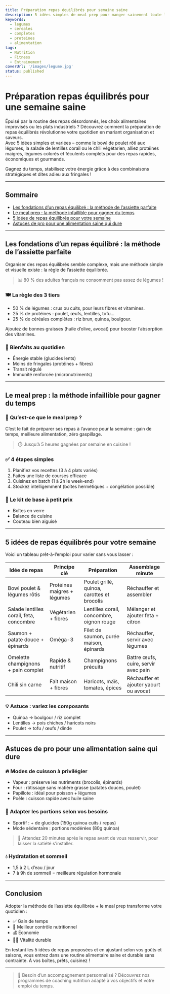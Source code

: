 ```yaml
---
title: Préparation repas équilibrés pour semaine saine
description: 5 idées simples de meal prep pour manger sainement toute la semaine sans stress ni gaspillage.
keywords:
  - legumes
  - cereales
  - completes
  - proteines
  - alimentation
tags:
  - Nutrition
  - Fitness
  - Entrainement
coverUrl: '/images/legume.jpg'
status: published
---
```


# Préparation repas équilibrés pour une semaine saine

Épuisé par la routine des repas désordonnés, les choix alimentaires improvisés ou les plats industriels ? Découvrez comment la préparation de repas équilibrés révolutionne votre quotidien en mariant organisation et saveurs.  
Avec 5 idées simples et variées – comme le bowl de poulet rôti aux légumes, la salade de lentilles corail ou le chili végétarien, alliez protéines maigres, légumes colorés et féculents complets pour des repas rapides, économiques et gourmands.

Gagnez du temps, stabilisez votre énergie grâce à des combinaisons stratégiques et dites adieu aux fringales !

---

## Sommaire

- [Les fondations d’un repas équilibré : la méthode de l’assiette parfaite](#les-fondations-dun-repas-equilibre--la-methode-de-lassiette-parfaite)
- [Le meal prep : la méthode infaillible pour gagner du temps](#le-meal-prep--la-methode-infaillible-pour-gagner-du-temps)
- [5 idées de repas équilibrés pour votre semaine](#5-idees-de-repas-equilibres-pour-votre-semaine)
- [Astuces de pro pour une alimentation saine qui dure](#astuces-de-pro-pour-une-alimentation-saine-qui-dure)

---

## Les fondations d’un repas équilibré : la méthode de l’assiette parfaite

Organiser des repas équilibrés semble complexe, mais une méthode simple et visuelle existe : la règle de l’assiette équilibrée.

> 📊 80 % des adultes français ne consomment pas assez de légumes !

### 🍽️ La règle des 3 tiers

- 50 % de légumes : crus ou cuits, pour leurs fibres et vitamines.
- 25 % de protéines : poulet, œufs, lentilles, tofu...
- 25 % de céréales complètes : riz brun, quinoa, boulgour.

Ajoutez de bonnes graisses (huile d’olive, avocat) pour booster l’absorption des vitamines.

### 🎯 Bienfaits au quotidien

- Énergie stable (glucides lents)
- Moins de fringales (protéines + fibres)
- Transit régulé
- Immunité renforcée (micronutriments)

---

## Le meal prep : la méthode infaillible pour gagner du temps

### 🥣 Qu’est-ce que le meal prep ?

C’est le fait de préparer ses repas à l’avance pour la semaine : gain de temps, meilleure alimentation, zéro gaspillage.  
> ⏱️ Jusqu’à 5 heures gagnées par semaine en cuisine !

### ✅ 4 étapes simples

1. Planifiez vos recettes (3 à 4 plats variés)
2. Faites une liste de courses efficace
3. Cuisinez en batch (1 à 2h le week-end)
4. Stockez intelligemment (boîtes hermétiques + congélation possible)

### 🧰 Le kit de base à petit prix

- Boîtes en verre
- Balance de cuisine
- Couteau bien aiguisé

---

## 5 idées de repas équilibrés pour votre semaine

Voici un tableau prêt-à-l’emploi pour varier sans vous lasser :

| Idée de repas | Principe clé | Préparation | Assemblage minute |
|--------------|--------------|-------------|-------------------|
| Bowl poulet & légumes rôtis | Protéines maigres + légumes | Poulet grillé, quinoa, carottes et brocolis | Réchauffer et assembler |
| Salade lentilles corail, feta, concombre | Végétarien + fibres | Lentilles corail, concombre, oignon rouge | Mélanger et ajouter feta + citron |
| Saumon + patate douce + épinards | Oméga-3 | Filet de saumon, purée maison, épinards | Réchauffer, servir avec légumes |
| Omelette champignons + pain complet | Rapide & nutritif | Champignons précuits | Battre œufs, cuire, servir avec pain |
| Chili sin carne | Fait maison + fibres | Haricots, maïs, tomates, épices | Réchauffer et ajouter yaourt ou avocat |

### 💡 Astuce : variez les composants
- Quinoa → boulgour / riz complet
- Lentilles → pois chiches / haricots noirs
- Poulet → tofu / œufs / dinde

---

## Astuces de pro pour une alimentation saine qui dure

### 🔥 Modes de cuisson à privilégier

- Vapeur : préserve les nutriments (brocolis, épinards)
- Four : rôtissage sans matière grasse (patates douces, poulet)
- Papillote : idéal pour poisson + légumes
- Poêle : cuisson rapide avec huile saine

### 📏 Adapter les portions selon vos besoins

- Sportif : + de glucides (150g quinoa cuits / repas)
- Mode sédentaire : portions modérées (80g quinoa)

> 🧠 Attendez 20 minutes après le repas avant de vous resservir, pour laisser la satiété s’installer.

### 💧 Hydratation et sommeil

- 1,5 à 2 L d’eau / jour
- 7 à 9h de sommeil = meilleure régulation hormonale

---

## Conclusion

Adopter la méthode de l’assiette équilibrée + le meal prep transforme votre quotidien :

- ✅ Gain de temps
- 🍱 Meilleur contrôle nutritionnel
- 💰 Économie
- 🧘‍♀️ Vitalité durable

En testant les 5 idées de repas proposées et en ajustant selon vos goûts et saisons, vous entrez dans une routine alimentaire saine et durable sans contrainte. À vos boîtes, prêts, cuisinez !

---

> 🔗 Besoin d’un accompagnement personnalisé ? Découvrez nos programmes de coaching nutrition adapté à vos objectifs et votre emploi du temps.

<style jsx>{`
  h1,
  h2,
  h3,
  ul,
  li,
  p {
    color: white !important;
  }
`}
</style>


